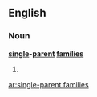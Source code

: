 ==English==

===Noun===
'''[[single]]-[[parent]] [[family|families]]'''

# {{plural of|[[single-parent family]]}}

[[ar:single-parent families]]